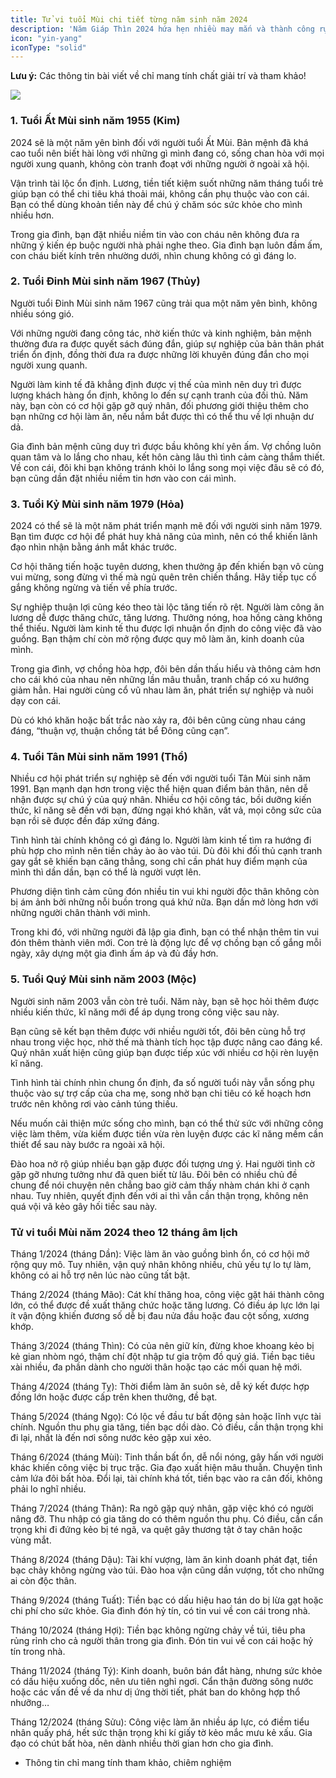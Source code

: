 ```yaml
---
title: Tử vi tuổi Mùi chi tiết từng năm sinh năm 2024
description: 'Năm Giáp Thìn 2024 hứa hẹn nhiều may mắn và thành công rực rỡ cho người tuổi Mùi. Sự nghiệp thuận lợi cũng kéo theo tài lộc tăng tiến rõ rệt cho tuổi Kỷ Mùi.'
icon: "yin-yang"
iconType: "solid"
---
```


<Warning> **Lưu ý:** Các thông tin bài viết về chỉ mang tính chất giải trí và tham khảo! </Warning>

<Frame caption="Tử vi tuổi Mùi chi tiết từng năm sinh năm 2024">
    <img src="https://raw.githubusercontent.com/hautph/docs/main/images/tuoi-mui-tung-nam-sinh-2024.jpg" />
</Frame>

### 1. Tuổi Ất Mùi sinh năm 1955 (Kim)

2024 sẽ là một năm yên bình đối với người tuổi Ất Mùi. Bản mệnh đã khá cao tuổi nên biết hài lòng với những gì mình đang có, sống chan hòa với mọi người xung quanh, không còn tranh đoạt với những người ở ngoài xã hội.

Vận trình tài lộc ổn định. Lương, tiền tiết kiệm suốt những năm tháng tuổi trẻ giúp bạn có thể chi tiêu khá thoải mái, không cần phụ thuộc vào con cái. Bạn có thể dùng khoản tiền này để chú ý chăm sóc sức khỏe cho mình nhiều hơn.

Trong gia đình, bạn đặt nhiều niềm tin vào con cháu nên không đưa ra những ý kiến ép buộc người nhà phải nghe theo. Gia đình bạn luôn đầm ấm, con cháu biết kính trên nhường dưới, nhìn chung không có gì đáng lo.

### 2. Tuổi Đinh Mùi sinh năm 1967 (Thủy)

Người tuổi Đinh Mùi sinh năm 1967 cũng trải qua một năm yên bình, không nhiều sóng gió.

Với những người đang công tác, nhờ kiến thức và kinh nghiệm, bản mệnh thường đưa ra được quyết sách đúng đắn, giúp sự nghiệp của bản thân phát triển ổn định, đồng thời đưa ra được những lời khuyên đúng đắn cho mọi người xung quanh.

Người làm kinh tế đã khẳng định được vị thế của mình nên duy trì được lượng khách hàng ổn định, không lo đến sự cạnh tranh của đối thủ. Năm này, bạn còn có cơ hội gặp gỡ quý nhân, đối phương giới thiệu thêm cho bạn những cơ hội làm ăn, nếu nắm bắt được thì có thể thu về lợi nhuận dư dả.

Gia đình bản mệnh cũng duy trì được bầu không khí yên ấm. Vợ chồng luôn quan tâm và lo lắng cho nhau, kết hôn càng lâu thì tình cảm càng thắm thiết. Về con cái, đôi khi bạn không tránh khỏi lo lắng song mọi việc đâu sẽ có đó, bạn cũng dần đặt nhiều niềm tin hơn vào con cái mình.

### 3. Tuổi Kỷ Mùi sinh năm 1979 (Hỏa)

2024 có thể sẽ là một năm phát triển mạnh mẽ đối với người sinh năm 1979. Bạn tìm được cơ hội để phát huy khả năng của mình, nên có thể khiến lãnh đạo nhìn nhận bằng ánh mắt khác trước.

Cơ hội thăng tiến hoặc tuyên dương, khen thưởng ập đến khiến bạn vô cùng vui mừng, song đừng vì thế mà ngủ quên trên chiến thắng. Hãy tiếp tục cố gắng không ngừng và tiến về phía trước.

Sự nghiệp thuận lợi cũng kéo theo tài lộc tăng tiến rõ rệt. Người làm công ăn lương dễ được thăng chức, tăng lương. Thưởng nóng, hoa hồng càng không thể thiếu. Người làm kinh tế thu được lợi nhuận ổn định do công việc đã vào guồng. Bạn thậm chí còn mở rộng được quy mô làm ăn, kinh doanh của mình.

Trong gia đình, vợ chồng hòa hợp, đôi bên dần thấu hiểu và thông cảm hơn cho cái khó của nhau nên những lần mâu thuẫn, tranh chấp có xu hướng giảm hẳn. Hai người cùng cổ vũ nhau làm ăn, phát triển sự nghiệp và nuôi dạy con cái.

Dù có khó khăn hoặc bất trắc nào xảy ra, đôi bên cũng cùng nhau cáng đáng, “thuận vợ, thuận chồng tát bể Đông cũng cạn”.

### 4. Tuổi Tân Mùi sinh năm 1991 (Thổ)

Nhiều cơ hội phát triển sự nghiệp sẽ đến với người tuổi Tân Mùi sinh năm 1991. Bạn mạnh dạn hơn trong việc thể hiện quan điểm bản thân, nên dễ nhận được sự chú ý của quý nhân. Nhiều cơ hội công tác, bồi dưỡng kiến thức, kĩ năng sẽ đến với bạn, đừng ngại khó khăn, vất vả, mọi công sức của bạn rồi sẽ được đền đáp xứng đáng.

Tình hình tài chính không có gì đáng lo. Người làm kinh tế tìm ra hướng đi phù hợp cho mình nên tiền chảy ào ào vào túi. Dù đôi khi đối thủ cạnh tranh gay gắt sẽ khiến bạn căng thẳng, song chỉ cần phát huy điểm mạnh của mình thì dần dần, bạn có thể là người vượt lên.

Phương diện tình cảm cũng đón nhiều tin vui khi người độc thân không còn bị ám ảnh bởi những nỗi buồn trong quá khứ nữa. Bạn dần mở lòng hơn với những người chân thành với mình.

Trong khi đó, với những người đã lập gia đình, bạn có thể nhận thêm tin vui đón thêm thành viên mới. Con trẻ là động lực để vợ chồng bạn cố gắng mỗi ngày, xây dựng một gia đình ấm áp và đủ đầy hơn.

### 5. Tuổi Quý Mùi sinh năm 2003 (Mộc)

Người sinh năm 2003 vẫn còn trẻ tuổi. Năm này, bạn sẽ học hỏi thêm được nhiều kiến thức, kĩ năng mới để áp dụng trong công việc sau này.

Bạn cũng sẽ kết bạn thêm được với nhiều người tốt, đôi bên cùng hỗ trợ nhau trong việc học, nhờ thế mà thành tích học tập được nâng cao đáng kể. Quý nhân xuất hiện cũng giúp bạn được tiếp xúc với nhiều cơ hội rèn luyện kĩ năng.

Tình hình tài chính nhìn chung ổn định, đa số người tuổi này vẫn sống phụ thuộc vào sự trợ cấp của cha mẹ, song nhờ bạn chi tiêu có kế hoạch hơn trước nên không rơi vào cảnh túng thiếu.

Nếu muốn cải thiện mức sống cho mình, bạn có thể thử sức với những công việc làm thêm, vừa kiếm được tiền vừa rèn luyện được các kĩ năng mềm cần thiết để sau này bước ra ngoài xã hội.

Đào hoa nở rộ giúp nhiều bạn gặp được đối tượng ưng ý. Hai người tình cờ gặp gỡ nhưng tưởng như đã quen biết từ lâu. Đôi bên có nhiều chủ đề chung để nói chuyện nên chẳng bao giờ cảm thấy nhàm chán khi ở cạnh nhau. Tuy nhiên, quyết định đến với ai thì vẫn cần thận trọng, không nên quá vội vã kẻo gây hối tiếc sau này.


### Tử vi tuổi Mùi năm 2024 theo 12 tháng âm lịch 

Tháng 1/2024 (tháng Dần): Việc làm ăn vào guồng bình ổn, có cơ hội mở rộng quy mô. Tuy nhiên, vận quý nhân không nhiều, chủ yếu tự lo tự làm, không có ai hỗ trợ nên lúc nào cũng tất bật.

Tháng 2/2024 (tháng Mão): Cát khí thăng hoa, công việc gặt hái thành công lớn, có thể được đề xuất thăng chức hoặc tăng lương. Có điều áp lực lớn lại ít vận động khiến đương số dễ bị đau nửa đầu hoặc đau cột sống, xương khớp. 

Tháng 3/2024 (tháng Thìn): Có của nên giữ kín, đừng khoe khoang kẻo bị kẻ gian nhòm ngó, thậm chí đột nhập tư gia trộm đồ quý giá. Tiền bạc tiêu xài nhiều, đa phần dành cho người thân hoặc tạo các mối quan hệ mới.

Tháng 4/2024 (tháng Tỵ): Thời điểm làm ăn suôn sẻ, dễ ký kết được hợp đồng lớn hoặc được cấp trên khen thưởng, đề bạt.

Tháng 5/2024 (tháng Ngọ): Có lộc về đầu tư bất động sản hoặc lĩnh vực tài chính. Nguồn thu phụ gia tăng, tiền bạc dồi dào. Có điều, cần thận trọng khi đi lại, nhất là đến nơi sông nước kẻo gặp xui xẻo.

Tháng 6/2024 (tháng Mùi): Tinh thần bất ổn, dễ nổi nóng, gây hấn với người khác khiến công việc bị trục trặc. Gia đạo xuất hiện mâu thuẫn. Chuyện tình cảm lứa đôi bất hòa. Đổi lại, tài chính khá tốt, tiền bạc vào ra cân đối, không phải lo nghĩ nhiều.

Tháng 7/2024 (tháng Thân): Ra ngõ gặp quý nhân, gặp việc khó có người nâng đỡ. Thu nhập có gia tăng do có thêm nguồn thu phụ. Có điều, cần cẩn trọng khi đi đứng kẻo bị té ngã, va quệt gây thương tật ở tay chân hoặc vùng mắt.

Tháng 8/2024 (tháng Dậu): Tài khí vượng, làm ăn kinh doanh phát đạt, tiền bạc chảy không ngừng vào túi. Đào hoa vận cũng dần vượng, tốt cho những ai còn độc thân.

Tháng 9/2024 (tháng Tuất): Tiền bạc có dấu hiệu hao tán do bị lừa gạt hoặc chi phí cho sức khỏe. Gia đình đón hỷ tín, có tin vui về con cái trong nhà.

Tháng 10/2024 (tháng Hợi): Tiền bạc không ngừng chảy về túi, tiêu pha rủng rỉnh cho cả người thân trong gia đình. Đón tin vui về con cái hoặc hỷ tín trong nhà. 

Tháng 11/2024 (tháng Tý): Kinh doanh, buôn bán đắt hàng, nhưng sức khỏe có dấu hiệu xuống dốc, nên ưu tiên nghỉ ngơi. Cẩn thận đường sông nước hoặc các vấn đề về da như dị ứng thời tiết, phát ban do không hợp thổ nhưỡng…

Tháng 12/2024 (tháng Sửu): Công việc làm ăn nhiều áp lực, có điềm tiểu nhân quấy phá, hết sức thận trọng khi kí giấy tờ kẻo mắc mưu kẻ xấu. Gia đạo có chút bất hòa, nên dành nhiều thời gian hơn cho gia đình.

* Thông tin chỉ mang tính tham khảo, chiêm nghiệm